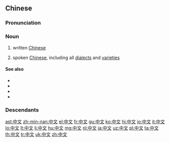 ==Chinese==
{{zh-forms}}
{{wikipedia|lang=zh}}

===Pronunciation===
{{zh-pron
|m=zhōngwén
|ma=zh-zhōngwén.ogg
|md=Dṳ̆ng-ùng
|mn=Tiong-bûn
|c=zung1 man4,zung1 man4-2
|h=pfs=Chûng-vùn
|w=1tson ven
|cat=n
}}

===Noun===
{{zh-noun}}

# written [[Chinese]]
#: {{zh-x|以 中文 書寫 的 文章|an article written in '''Chinese'''}}
# spoken [[Chinese]], including all [[dialect]]s and [[variety|varietie]]s
#: {{zh-x|中文 授課|to teach in '''Chinese'''}}
#: {{zh-x|你 說 中文 嗎？|Do you speak '''Chinese'''?}}

====See also====
* {{zh-l|國語|guóyǔ}}
* {{zh-l|漢語|hànyǔ}}
* {{zh-l|普通話|pǔtōnghuà}}
* {{zh-l|廣東話|guǎngdōnghuà}}

===Descendants===
{{CJKV|中文|ちゅうぶん|중문|Trung văn}}

{{zh-cat|Beginning|Languages}}

[[ast:中文]]
[[zh-min-nan:中文]]
[[el:中文]]
[[fr:中文]]
[[gu:中文]]
[[ko:中文]]
[[hi:中文]]
[[io:中文]]
[[it:中文]]
[[lo:中文]]
[[lt:中文]]
[[li:中文]]
[[hu:中文]]
[[mg:中文]]
[[nl:中文]]
[[ja:中文]]
[[uz:中文]]
[[pl:中文]]
[[ta:中文]]
[[th:中文]]
[[tr:中文]]
[[uk:中文]]
[[zh:中文]]